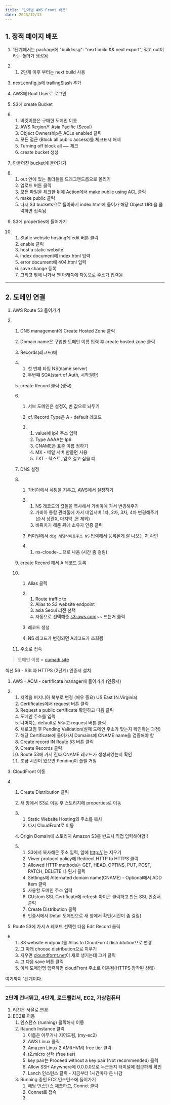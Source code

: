 ```yaml
---
title: '단계별 AWS Front 배포'
date: 2023/12/13
---
```


## 1. 정적 페이지 배포

1. 1단계에서는 package에 "build:ssg": "next build && next export", 적고 out이라는 폴더가 생성됨

2. 1. 2단게 이후 부터는 next build 사용

3. next.config.js에 trailingSlash 추가

4. AWS에 Root User로 로그인

5. S3에 create Bucket

6. 1. 버킷이름은 구매한 도메인 이름
   2. AWS Region은 Asia Pacific (Seoul)
   3. Object Ownership은 ACLs enabled 클릭
   4. 모든 접근 (Block all public access)를 체크표시 해제
   5. Turning off block all ~~ 체크
   6. create bucket 생성

7. 만들어진 bucket에 들어가기

8. 1. out 안에 있는 폴더들을 드래그앤드롭으로 올리기
   2. 업로드 버튼 클릭
   3. 모든 파일을 체크한 뒤에 Action에서 make public using ACL 클릭
   4. make public 클릭
   5. 다시 S3 buckets으로 돌아와서 index.html에 들어가 해당 Object URL을 클릭하면 접속됨

9. S3에 properties에 들어가기

10. 1. Static website hosting에 edit 버튼 클릭
    2. enable 클릭
    3. host a static website
    4. index document에 index.html 입력
    5. error document에 404.html 입력
    6. save change 등록
    7. 그리고 밖에 나가서 맨 아래쪽에 자동으로 주소가 입력됨

---

## 2. 도메인 연결

1. AWS Route 53 들어가기

2. 1. DNS management에 Create Hosted Zone 클릭

   2. Domain name은 구입한 도메인 이름 입력 후 create hosted zone 클릭

   3. Records(레코드)에

   4. 1. 첫 번쨰 타입 NS(name server)
      2. 두번쨰 SOA(start of Auth, 시작권한)

   5. create Record 클릭 (생략)

   6. 1. 서브 도메인은 설정X, 빈 값으로 놔두기

      2. cf. Record Type은 A - default 레코드

      3. 1. value에 ip4 주소 입력
         2. Type AAAA는 Ip6
         3. CNAME은 표준 이름 정하기
         4. MX - 메일 서버 만들면 사용
         5. TXT - 텍스트, 암호 걸고 싶을 떄

   7. DNS 설정

   8. 1. 가비아에서 세팅을 지우고, AWS에서 설정하기

      2. 1. NS 레코드의 값들을 복사해서 가비아에 가서 변경해주기
         2. 가비아 통합 관리툴에 가서 네임서버 1차, 2차, 3차, 4차 변경해주기 (순서 상관X, 마지막 .은 제외)
         3. 바꿔치기 해준 뒤에 소유자 인증 클릭

      3. 터미널에서 `dig 해당사이트주소 NS` 입력해서 등록된게 잘 나오는 지 확인

      4. 1. ns-cloude-...으로 나옴 (시간 좀 걸림)

   9. create Record 해서 A 레코드 등록

   10. 1. Alias 클릭

       2. 1. Route traffic to
          2. Alias to S3 website endpoint
          3. asia Seoul 리전 선택
          4. 자동으로 선택해준 [s3-aws.com](http://s3-aws.com)~~ 뜨는거 클릭

       3. 레코드 생성

       4. NS 레코드가 변경되면 A레코드가 조회됨

   11. 주소로 접속

> 도메인 이름 = [cumadi.site](http://cumadi.site)

섹션 56 - SSL과 HTTPS (2단계) 인증서 설치

1. AWS - ACM - certificate manager에 들어가기 (인증서)

2. 1. 지역을 버지니아 북부로 변경 (매우 중요) US East (N.Virginia)
   2. Certificates에서 request 버튼 클릭
   3. Request a public certificate 확인하고 다음 클릭
   4. 도메인 주소를 입력
   5. 나머지는 default로 놔두고 request 버튼 클릭
   6. 새로고침 후 Pending Validation(실제 도메인 주소가 맞는지 확인하는 과정)
   7. 해당 Certificate에 들어가서 Domains에 CNAME name을 검증해야 함
   8. Create record IN Route 53 버튼 클릭
   9. Create Records 클릭
   10. Route 53에 가서 진짜 CNAME 레코드가 생성되었는지 확인
   11. 조금 시간이 있으면 Pending이 풀릴 거임

3. CloudFront 이동

4. 1. Create Distribution 클릭

   2. 새 창에서 S3로 이동 후 스토리지에 properties로 이동

   3. 1. Static Website Hosting의 주소를 복사
      2. 다시 CloudFront로 이동

   4. Origin Domain에 스토리지 Amazon S3를 반드시 직접 입력해야함!!

   5. 1. S3에서 복사해온 주소 입력, 앞에 [http://](http://xn--sh1b) 는 지우기
      2. Viwer protocol policy에 Redirect HTTP to HTTPS 클릭
      3. Allowed HTTP methods는 GET, HEAD, OPTINS, PUT, POST, PATCH, DELETE 다 된거 클릭
      4. Settings에 Alternated domain name(CNAME) - Optional에서
         ADD Item 클릭
      5. 사용할 도메인 주소 입력
      6. CUstom SSL Certificate에 refresh 아이콘 클릭하고
         만든 SSL 인증서 클릭
      7. Create Distribution 클릭
      8. 인증서에서 Detail 도메인으로 새 창에서 확인(시간이 좀 걸림)

5. Route 53에 가서 A 레코드 선택한 다음 Edit Record 클릭

6. 1. S3 website endpoint를 Alias to CloudFornt distribtution으로 변경
   2. 그 아래 choose distribution으로 지우기
   3. 지우면 [cloundfornt.net](http://cloundfornt.net)이 새로 생기는데 그거 클릭
   4. 그 다음 save 버튼 클릭
   5. 이제 도메인명 입력하면 cloudFront 주소로 이동됨(HTTPS 장착된 상태)

여기까지 1단계이다.

---

### 2단계 건너뛰고, 4단계, 로드밸런서, EC2, 가상컴퓨터

1. 리전은 서울로 변경
2. EC2로 이동
   1. 인스턴스 (running) 클릭해서 이동
   2. Raunch Instance 클릭
      1. 이름은 아무거나 지어도됨, (my-ec2)
      2. AWS Linux 클릭
      3. Amazon Linux 2 AMI(HVM) free tier 클릭
      4. t2.micro 선택 (free tier)
      5. key pair는 Proceed without a key pair (Not recommended) 클릭
      6. Allow SSH Anywhere에 0.0.0.0으로 누군든지 터미널에 접근하게 확인
      7. Lanch 인스턴스 클릭 - 지금부터 1시간마다 돈 나감
   3. Running 중인 EC2 인스턴스에 들어가기
      1. 해당 인스턴스 체크하고, Connet 클릭
      2. Connet로 접속
      3.
